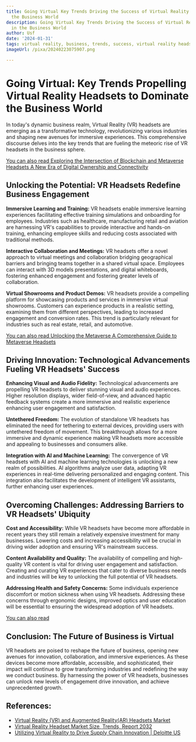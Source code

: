 ```yaml
---
title: Going Virtual Key Trends Driving the Success of Virtual Reality Headsets in
  the Business World
description: Going Virtual Key Trends Driving the Success of Virtual Reality Headsets
  in the Business World
author: Usf
date: '2024-01-31'
tags: virtual reality, business, trends, success, virtual reality headsets
imageUrl: /pixa/20240223075907.png

---
```

# Going Virtual: Key Trends Propelling Virtual Reality Headsets to  Dominate the Business World

In today's dynamic business realm,  Virtual Reality (VR)  headsets are emerging as a transformative technology, revolutionizing various industries  and shaping new avenues for immersive  experiences. This comprehensive discourse delves into the key trends  that are fueling the meteoric  rise of  VR headsets in the business sphere.

[You can also read Exploring the  Intersection of  Blockchain and Metaverse  Headsets A New Era of Digital Ownership and Connectivity](Exploring%20the%20Intersection%20of%20Blockchain%20and%20Metaverse%20Headsets%20A%20New%20Era%20of%20Digital%20Ownership%20and%20Connectivity)


##  Unlocking the  Potential: VR Headsets Redefine Business Engagement

**Immersive Learning and Training:** VR headsets enable immersive learning experiences facilitating effective training  simulations and onboarding for employees. Industries such as healthcare,  manufacturing retail and aviation are harnessing VR's capabilities  to provide interactive and hands-on training, enhancing employee skills and  reducing  costs associated with traditional methods.

**Interactive Collaboration and Meetings:** VR headsets offer a novel approach to virtual meetings and collaboration bridging geographical barriers  and bringing teams together in a shared virtual space.  Employees can interact with 3D models presentations,  and digital whiteboards, fostering enhanced engagement and fostering greater levels of collaboration.

**Virtual Showrooms and Product  Demos:** VR headsets provide  a compelling platform for showcasing products and services in immersive virtual showrooms. Customers can experience products in a realistic  setting, examining them from different perspectives, leading to increased engagement and conversion rates. This trend is particularly  relevant for industries such as real estate, retail, and  automotive.

[You can also read Unlocking the Metaverse A Comprehensive Guide to Metaverse Headsets](Unlocking%20the%20Metaverse%20A%20Comprehensive%20Guide%20to%20Metaverse%20Headsets)


## Driving Innovation: Technological Advancements Fueling VR Headsets' Success

**Enhancing Visual and Audio Fidelity:** Technological advancements  are propelling VR headsets to deliver stunning visual and audio experiences. Higher resolution displays, wider field-of-view, and advanced haptic feedback systems create  a more immersive and realistic experience enhancing user engagement and satisfaction.

**Untethered Freedom:** The evolution of standalone VR headsets has eliminated the need for tethering  to external devices, providing users  with untethered  freedom of movement. This breakthrough allows for a more immersive and  dynamic experience making VR headsets more accessible and appealing to businesses and consumers alike.

**Integration with  AI and  Machine Learning:** The convergence of VR headsets with AI and machine learning technologies is unlocking a  new realm of possibilities. AI algorithms analyze user data, adapting  VR experiences in real-time delivering personalized and engaging content. This integration also  facilitates the development of intelligent VR assistants, further enhancing user experiences.

## Overcoming Challenges: Addressing Barriers to VR Headsets' Ubiquity

**Cost  and Accessibility:**  While VR headsets  have become more affordable in recent years they  still remain a relatively expensive investment for many businesses. Lowering costs and increasing  accessibility will be crucial in driving wider adoption and ensuring VR's mainstream success.

**Content Availability and  Quality:** The availability of compelling and high-quality VR content is vital for driving user engagement and satisfaction. Creating  and curating VR experiences that cater to  diverse business needs and industries will be key  to unlocking the full potential of VR headsets.

**Addressing Health and  Safety Concerns:** Some  individuals experience discomfort or motion sickness when using VR headsets. Addressing these concerns through ergonomic designs, improved optics and  user education will  be essential to ensuring the widespread adoption of VR headsets.

[You can also read ]()


## Conclusion: The Future of Business is Virtual

VR headsets are poised to reshape the future of  business, opening new  avenues for  innovation,  collaboration, and immersive  experiences. As these  devices become more  affordable, accessible, and sophisticated, their impact will continue to grow transforming industries and redefining the way  we conduct business. By harnessing the power of VR headsets, businesses can unlock new levels of engagement drive innovation, and achieve unprecedented growth.

## References:
- [Virtual Reality (VR) and Augmented Reality(AR) Headsets Market](https://www.linkedin.com/pulse/virtual-reality-vr-augmented-realityar-headsets-market-4phzf/)
- [Virtual Reality Headset Market Size, Trends, Report 2032](https://www.precedenceresearch.com/virtual-reality-headset-market)
- [Utilizing Virtual Reality to Drive Supply Chain Innovation | Deloitte US](https://www2.deloitte.com/us/en/pages/operations/articles/virtual-reality-to-drive-supply-chain-innovation.html)
